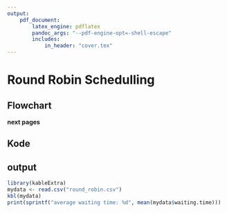 ```yaml
---
output: 
    pdf_document:
        latex_engine: pdflatex
        pandoc_args: "--pdf-engine-opt=-shell-escape"
        includes:
            in_header: "cover.tex"
---
```


\begin{titlepage}
    \pagenumbering{gobble}
    \maketitle
    \begin{center}
        2103191042 \\
        Alexander Septian
    \end{center}
\end{titlepage}

# Round Robin Schedulling

## Flowchart
**next pages**
\includepdf[pages=-]{flowchart.pdf}

## Kode
\begin{tcolorbox}[
    breakable,
    enhanced,
    attach boxed title to top left={xshift=6mm,yshift=-3mm},
    colback=pythonblue!20,
    colframe=pythonblue,
    colbacktitle=pythonblue,
    title=Round Robin Python Code,
    fonttitle=\bfseries\color{white},
    boxed title style={size=small,colframe=pythonblue,sharp corners},
    sharp corners,
]
\begin{minted}[breaklines]{python}
# waiting time = wt
# number of process = p
# turaround time = tat
# burst time = bt
# time quantum = q
# remaining process time = t
# find waiting time = fwt
# remaining burst time = rbt
# find turnaround time = ftat
# find average time = fat
# total waiting time = twt
from tabulate import tabulate

def rr(p, bt, q):
	wt = fwt(p, bt, q)
	# tat = ftat(p, bt, wt)
	twt = 0

	for i in range(p):
		twt = twt + wt[i]
	
	table = {
		"process": [x for x in range(1, p + 1)],
		"burst time": bt,
		"waiting time": wt
	}
	
	print(tabulate(table, headers="keys", tablefmt="fancy_grid"))
	print(f"average waiting time = {twt / p}")


def fwt(p, bt, q):
	wt = [0] * p
	rbt = [0] * p
	t = 0
	for i in range(p):
		rbt[i] = bt[i]

	while(1):
		done = True
		for i in range(p):
			if rbt[i] > 0:
				done = False
				if rbt[i] > q:
					t = t + q
					rbt[i] = rbt[i] - q
				else:
					t = t + rbt[i]
					wt[i] = t - bt[i]
					rbt[i] = 0

		if done == True:
			break
	
	return wt


def ftat(p, bt, wt):
	tat = [0] * p
	for i in range(p):
		tat[i] = bt[i] + wt[i]
	return tat

if __name__ == "__main__":
	default = input("default input[y|n]: ")
	if default.lower() == "y":
		p = 4
		q = 3
		bt = [11, 9, 10, 8]
	else:
		p = int(input("input process: "))
		q = int(input("input time quantum: "))
		bt = [0] * p
		for i in range(p):
			bt[i] = int(input(f"input the {i + 1}-th burst time: "))
	rr(p, bt, q)
\end{minted}

\end{tcolorbox}

## output
```r
library(kableExtra)
mydata <- read.csv("round_robin.csv")
kbl(mydata)
print(sprintf("average waiting time: %d", mean(mydata$waiting.time)))
```